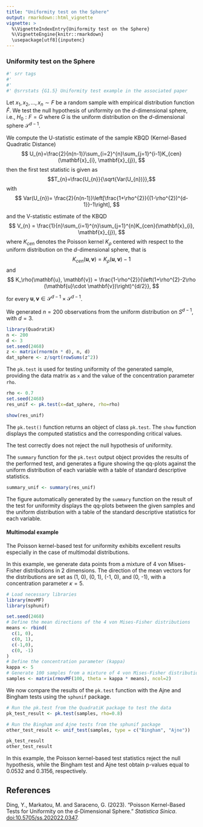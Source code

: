 ---
title: "Uniformity test on the Sphere"
output: rmarkdown::html_vignette
vignette: >
  %\VignetteIndexEntry{Uniformity test on the Sphere}
  %\VignetteEngine{knitr::rmarkdown}
  \usepackage[utf8]{inputenc}
---

### Uniformity test on the Sphere
```{r srr-tags, eval = FALSE, echo = FALSE}
#' srr tags
#' 
#' 
#' @srrstats {G1.5} Uniformity test example in the associated paper
```
Let $x_1, x_2, \ldots, x_n \sim F$ be a random sample with empirical distribution
function $\hat{F}$.
We test the null hypothesis of uniformity on the $d$-dimensional sphere, i.e., 
$H_0: F = G$ where $G$ is the uniform distribution on the $d$-dimensional sphere
$\mathcal{S}^{d-1}$.

We compute the U-statistic estimate of the sample KBQD (Kernel-Based Quadratic Distance)
$$
U_{n}=\frac{2}{n(n-1)}\sum_{i=2}^{n}\sum_{j=1}^{i-1}K_{cen}(\mathbf{x}_{i}, \mathbf{x}_{j}),
$$
then the first test statistic is given as
$$T_{n}=\frac{U_{n}}{\sqrt{Var(U_{n})}},$$
with
$$
Var(U_{n})= \frac{2}{n(n-1)}\left[\frac{1+\rho^{2}}{(1-\rho^{2})^{d-1}}-1\right],
$$

and the V-statistic estimate of the KBQD  
$$
V_{n} = \frac{1}{n}\sum_{i=1}^{n}\sum_{j=1}^{n}K_{cen}(\mathbf{x}_{i}, \mathbf{x}_{j}),
$$
where $K_{cen}$ denotes the Poisson kernel $K_\rho$ centered with respect to the uniform distribution on the $d$-dimensional sphere, that is
$$
K_{cen}(\mathbf{u}, \mathbf{v}) = K_\rho(\mathbf{u}, \mathbf{v}) -1 
$$
and
$$
K_\rho(\mathbf{u}, \mathbf{v}) = \frac{1-\rho^{2}}{\left(1+\rho^{2}-2\rho
(\mathbf{u}\cdot \mathbf{v})\right)^{d/2}},
$$

for every $\mathbf{u}, \mathbf{v} \in \mathcal{S}^{d-1} \times \mathcal{S}^{d-1}$.


We generated $n=200$ observations from the uniform distribution on $S^{d-1}$, with $d=3$. 
```{r, message=FALSE}
library(QuadratiK)
n <- 200
d <- 3
set.seed(2468)
z <- matrix(rnorm(n * d), n, d)
dat_sphere <- z/sqrt(rowSums(z^2))
```

The ``pk.test`` is used for testing uniformity of the generated sample, providing the data matrix as ``x`` and the value of the concentration parameter ``rho``. 
```{r}
rho <- 0.7
set.seed(2468)
res_unif <- pk.test(x=dat_sphere, rho=rho)

show(res_unif)
```
The ``pk.test()`` function returns an object of class ``pk.test``. The ``show`` function displays the computed statistics and the corresponding critical values. 

The test correctly does not reject the null hypothesis of uniformity.

The ``summary`` function for the ``pk.test`` output object provides the results of the performed test, and generates a figure showing the qq-plots against the uniform distribution of each variable with a table of standard descriptive statistics. 
```{r fig.width=6, fig.height=8}
summary_unif <- summary(res_unif)
```

The figure automatically generated by the ``summary`` function on the result of the test for uniformity displays the  qq-plots between the given samples and the uniform distribution with a table of the standard descriptive statistics for each variable.

#### Multimodal example

The Poisson kernel-based test for uniformity exhibits excellent results especially in the case of multimodal distributions. 

In this example, we generate data points from a mixture of 4 von Mises-Fisher distributions in 2 dimensions. The direction of the mean vectors for the distributions are set as (1, 0), (0, 1), (-1, 0), and (0, -1), with a concentration parameter $\kappa=5$. 

```{r, warning=FALSE, message=FALSE}
# Load necessary libraries
library(movMF)        
library(sphunif)      
```

```{r}
set.seed(2468)
# Define the mean directions of the 4 von Mises-Fisher distributions
means <- rbind(
  c(1, 0),    
  c(0, 1),    
  c(-1,0),   
  c(0, -1)    
)
# Define the concentration parameter (kappa)
kappa <- 5
# Generate 100 samples from a mixture of 4 von Mises-Fisher distributions
samples <- matrix(rmovMF(100, theta = kappa * means), ncol=2)
```

We now compare the results of the `pk.test` function with the Ajne and Bingham tests using the `sphunif` package.

```{r}
# Run the pk.test from the QuadratiK package to test the data
pk_test_result <- pk.test(samples, rho=0.8)

# Run the Bingham and Ajne tests from the sphunif package
other_test_result <- unif_test(samples, type = c("Bingham", "Ajne"))

pk_test_result
other_test_result

```
In this example, the Poisson kernel-based test statistics reject the null hypothesis, while the Bingham test and Ajne test obtain p-values equal to 0.0532 and 0.3156, respectively. 

## References

Ding, Y., Markatou, M. and Saraceno, G. (2023). "Poisson Kernel-Based Tests for
Uniformity on the d-Dimensional Sphere." *Statistica Sinica*. 
[doi:10.5705/ss.202022.0347](https://doi.org/10.5705/ss.202022.0347).
